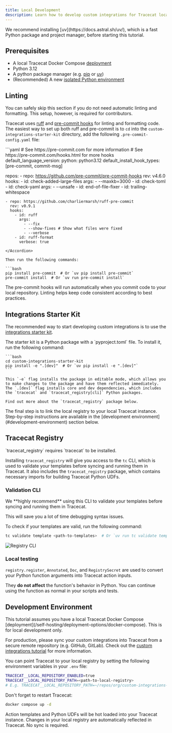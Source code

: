 ```yaml
---
title: Local Development
description: Learn how to develop custom integrations for Tracecat locally.
---
```



<Tip>
  We recommend installing [uv](https://docs.astral.sh/uv/), which is a fast Python package and project manager, before starting this tutorial.
</Tip>

<ContributingCTA />

## Prerequisites

- A local Tracecat Docker Compose [deployment](/self-hosting/deployment-options/docker-compose)
- Python 3.12
- A python package manager (e.g. [pip](https://pip.pypa.io/en/stable/) or [uv](https://docs.astral.sh/uv/))
- (Recommended) A new [isolated Python environment](https://docs.astral.sh/uv/pip/environments/)

## Linting

<Note>
  You can safely skip this section if you do not need automatic linting and formatting.
  This setup, however, is required for contributors.
</Note>

Tracecat uses [ruff](https://docs.astral.sh/ruff/) and [pre-commit hooks](https://pre-commit.com/) for linting and formatting code.
The easiest way to set up both ruff and pre-commit is to `cd` into the `custom-integrations-starter-kit` directory, add the following `.pre-commit-config.yaml` file:

<Accordion title="pre-commit-config.yaml" icon="code">
  ```yaml
  # See https://pre-commit.com for more information
  # See https://pre-commit.com/hooks.html for more hooks
  default_language_version:
    python: python3.12
  default_install_hook_types: [pre-commit, commit-msg]

  repos:
    - repo: https://github.com/pre-commit/pre-commit-hooks
      rev: v4.6.0
      hooks:
        - id: check-added-large-files
          args:
            - --maxkb=3000
        - id: check-toml
        - id: check-yaml
          args:
            - --unsafe
        - id: end-of-file-fixer
        - id: trailing-whitespace

    - repo: https://github.com/charliermarsh/ruff-pre-commit
      rev: v0.9.1
      hooks:
        - id: ruff
          args:
            - --fix
            - --show-fixes # Show what files were fixed
            - --verbose
        - id: ruff-format
          verbose: true
  ```
</Accordion>

Then run the following commands:

```bash
pip install pre-commit  # Or `uv pip install pre-commit`
pre-commit install  # Or `uv run pre-commit install`
```

The pre-commit hooks will run automatically when you commit code to your local repository.
Linting helps keep code consistent according to best practices.

## Integrations Starter Kit

The recommended way to start developing custom integrations is to use the [integrations starter kit](https://github.com/TracecatHQ/custom-integrations-starter-kit).

<Steps>
  <CreateNewRepoStep />
  <Step title="Install package and tracecat_registry">
    The starter kit is a Python package with a `pyproject.toml` file.
    To install it, run the following command:

    ```bash
    cd custom-integrations-starter-kit
    pip install -e ".[dev]"  # Or `uv pip install -e ".[dev]"`
    ```

    This `-e` flag installs the package in editable mode, which allows you to make changes to the package and have them reflected immediately.
    The `.[dev]` flag installs core and dev dependencies, which includes the `tracecat` and `tracecat_registry[cli]` Python packages.

    Find out more about the `tracecat_registry` package below.
  </Step>
  <Step title="Setup development environment">
    The final step is to link the local registry to your local Tracecat instance.
    Step-by-step instructions are available in the [development environment](#development-environment) section below.
  </Step>
</Steps>

## Tracecat Registry

<Note>
  `tracecat_registry` requires `tracecat` to be installed.
</Note>

Installing `tracecat_registry` will give you access to the `tc` CLI, which is used to validate your templates before syncing and running them in Tracecat.
It also includes the `tracecat_registry` package, which contains necessary imports for building Tracecat Python UDFs.

### Validation CLI

<Tip>
  We **highly recommend** using this CLI to validate your templates before syncing and running them in Tracecat.

  This will save you a lot of time debugging syntax issues.
</Tip>

To check if your templates are valid, run the following command:

```bash
tc validate template <path-to-templates>  # Or `uv run tc validate template <path-to-templates>`
```

![Registry CLI](/img/integrations/registry-cli.png)

### Local testing

`registry.register`, `Annotated`, `Doc`, and `RegistrySecret` are used to convert your Python function arguments into Tracecat action inputs.

They **do not affect** the function's behavior in Python.
You can continue using the function as normal in your scripts and tests.

## Development Environment

<Note>
  This tutorial assumes you have a local Tracecat Docker Compose [deployment](/self-hosting/deployment-options/docker-compose).
</Note>

<Warning>
  This is for local development only.

  For production, please sync your custom integrations into Tracecat from a secure remote repository (e.g. GitHub, GitLab).
  Check out the [custom integrations tutorial](/tutorials/custom-integrations) for more information.
</Warning>

You can point Tracecat to your local registry by setting the following environment variables in your `.env` file:

```bash
TRACECAT__LOCAL_REPOSITORY_ENABLED=true
TRACECAT__LOCAL_REPOSITORY_PATH=<path-to-local-registry>
# E.g. TRACECAT__LOCAL_REPOSITORY_PATH=~/repos/org/custom-integrations-starter-kit
```

Don't forget to restart Tracecat:

```bash
docker compose up -d
```

Action templates and Python UDFs will be hot loaded into your Tracecat instance.
Changes in your local registry are automatically reflected in Tracecat.
No sync is required.
